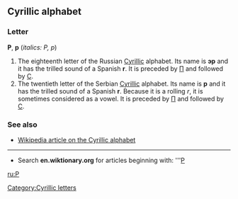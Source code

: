 ==Cyrillic alphabet==
===Letter===
'''Р''', '''р''' (''italics: Р, р'')

#The eighteenth letter of the Russian [[Cyrillic]] alphabet. Its name is '''эр''' {{IPAchar|(ɛr)}} and it has the trilled sound of a Spanish '''r'''. It is preceded by [[п|П]] and followed by [[с|С]].
#The twentieth letter of the Serbian [[Cyrillic]] alphabet. Its name is '''р''' and it has the trilled sound of a Spanish '''r'''. Because it is a rolling ''r'', it is sometimes considered as a vowel. It is preceded by [[п|П]] and followed by [[с|С]].

===See also===
*[[w:Cyrillic alphabet|Wikipedia article on the Cyrillic alphabet]]

----

*Search '''en.wiktionary.org''' for articles beginning with: '''[http://wiktionary.org/w/wiki.phtml?title=Special:Allpages&from=Р Р]

[[ru:Р]]
[[Category:Cyrillic letters]]